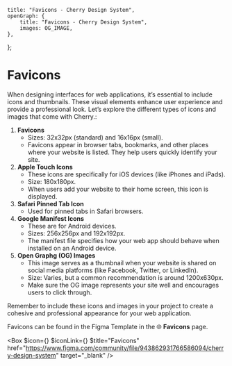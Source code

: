
	title: "Favicons - Cherry Design System",
	openGraph: {
		title: "Favicons - Cherry Design System",
		images: OG_IMAGE,
	},
};

# Favicons

When designing interfaces for web applications, it’s essential to include icons and thumbnails. These visual elements enhance user experience and provide a professional look. Let’s explore the different types of icons and images that come with Cherry.:

1. **Favicons**
    - Sizes: 32x32px (standard) and 16x16px (small).
    - Favicons appear in browser tabs, bookmarks, and other places where your website is listed. They help users quickly identify your site.
2. **Apple Touch Icons**
    - These icons are specifically for iOS devices (like iPhones and iPads).
    - Size: 180x180px.
    - When users add your website to their home screen, this icon is displayed.
3. **Safari Pinned Tab Icon**
    - Used for pinned tabs in Safari browsers.
4. **Google Manifest Icons**
    - These are for Android devices.
    - Sizes: 256x256px and 192x192px.
    - The manifest file specifies how your web app should behave when installed on an Android device.
5. **Open Graphg (OG) Images**
    - This image serves as a thumbnail when your website is shared on social media platforms (like Facebook, Twitter, or LinkedIn).
    - Size: Varies, but a common recommendation is around 1200x630px.
    - Make sure the OG image represents your site well and encourages users to click through.

Remember to include these icons and images in your project to create a cohesive and professional appearance for your web application.

Favicons can be found in the Figma Template in the 🌐 **Favicons** page.

<Box
	$icon={<IconFile />}
	$iconLink={<IconFigma className="figma" />}
	$title="Favicons"
	href="https://www.figma.com/community/file/943862931766586094/cherry-design-system"
	target="_blank"
/>
